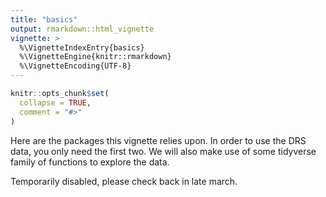 ```yaml
---
title: "basics"
output: rmarkdown::html_vignette
vignette: >
  %\VignetteIndexEntry{basics}
  %\VignetteEngine{knitr::rmarkdown}
  %\VignetteEncoding{UTF-8}
---
```


```r
knitr::opts_chunk$set(
  collapse = TRUE,
  comment = "#>"
)
```

Here are the packages this vignette relies upon. In order to use the DRS data, you only need the first two. We will also make use of some tidyverse family of functions to explore the data.

Temporarily disabled, please check back in late march.

<!-- ```{r setup, message = F} -->
<!-- library(cdrs) -->
<!-- library(survey) -->
<!-- # tidyverse packages: -->
<!-- library(dplyr) -->
<!-- ``` -->

<!-- ## Introduction -->

<!-- The {cdrs} package is designed to work with both the [publicly available DRS data set](https://doi.org/10.3886/E195447V1) and various collaborator versions. In this vignette, we'll explore some of the basic commands and how to design your workflow. -->

<!-- ## Reading Data -->

<!-- Assuming you've downloaded your data, you should record the file path to your data. The data can either be in a zip file, or an unzipped folder with three core files: the data as a `.csv`, the metadata as an `.xlsx`, and the hash file as `.txt`. So your file path should end with either the `.zip` file extension, or simply the folder name that contains those three core files. -->

<!-- In the example below, we're going to access the fabricated data set that comes with the {cdrs} package. This fabricated data has no analytical utility since all the values are randomly generated. However it's useful for example purposes! As a final note, your file path might appear something like "~/Documents/cdrs/DRS public data_2023_12_01.zip", but since we're accessing the fabricated data from this package, we have to use the command `system.file`. Don't be distressed, your path can be a simple string (ie. text). -->

<!-- ```{r} -->
<!-- # record the file path to the data. -->
<!-- path_ <- system.file("extdata/demo", package = "cdrs") -->
<!-- # Under normal circumstances (ie. when you're working the real CDRS data set), -->
<!-- # your `path_` will be a single string, for example: -->
<!-- # path_ <- "~/Documents/drs/DRS public data_2023_12_01.zip" -->

<!-- # read the data. -->
<!-- dat1 <- cdrs_read(path_ = path_) -->

<!-- # show the top 6 rows. -->
<!-- head(dat1) -->
<!-- ``` -->

<!-- You can access this fabricated data using the same `system.file` command, or alternatively used our example function. -->

<!-- ```{r} -->
<!-- dat1 <- cdrs_read_example() -->
<!-- ``` -->

<!-- ## Complex Survey Design -->

<!-- The Delta Residents Survey is an example of a survey that uses complex survey design. Such an approach changes our approach to estimating population statistics and this affects our standard errors. Read more about this in our [documentation](https://ktomari.github.io/DeltaResidentsSurvey/doc_weights.html). -->

<!-- In order to mitigate bias and correctly estimate population statistics and errors, and accommodate our survey's use of stratification and post-hoc weights, we need to begin by specifying a "survey design object." This is where Thomas Lumley's {survey} package shines! Normally, you would have to call `survey::svydesign()` and specify it, but we do the specification for you. The only thing you have to decide is whether or not to include a finite population correction (fpc). In practice we observed no real differences, probably because our survey sample was sufficiently small relative to the total population. -->

<!-- We begin by subsetting the data. Nothing fancy is happening in this subset, other than we are making sure no `NA` values appear in the survey design variables: `Zone` and `WTFINAL`. -->

<!-- ```{r} -->
<!-- # Create a subset of the data with columns: Q2, Zone, and WTFINAL -->
<!-- sub1 <- cdrs_subset(dat1, "Q2") -->

<!-- # create design survey design object. -->
<!-- des <- cdrs_design(data_ = sub1, set_fpc = T) -->

<!-- # print a summary of the design object. -->
<!-- des -->
<!-- ``` -->

<!-- ## Example 1. Simple Frequencies -->

<!-- If you were to calculate frequencies (ie. a tally) of survey results for question `Q2` as we did before, you would get biased results. We repeat this *incorrect* approach below as a baseline for comparison. -->

<!-- ```{r} -->
<!-- dat1 %>%  -->
<!--   select(Q2) %>% -->
<!--   group_by(Q2) %>% -->
<!--   reframe(count = n()) -->
<!-- ``` -->

<!-- What we should do instead is to use our survey design object to calculate the weighted frequency. Remember to include `na.rm = T`! In the example below, this will remove "System Missing" values, ie. it removes respondents that never even read Q2. -->

<!-- ```{r} -->
<!-- survey::svytotal(~Q2,  -->
<!--                  design = des,  -->
<!--                  na.rm = T) -->
<!-- ``` -->


